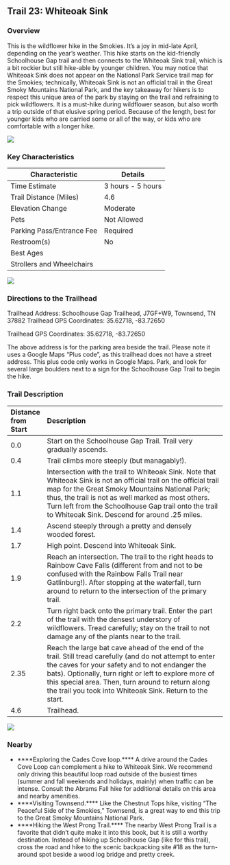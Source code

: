 ## Trail 23: Whiteoak Sink

### Overview

This is the wildflower hike in the Smokies. It's a joy in mid-late April, depending on the year's weather. This hike starts on the kid-friendly Schoolhouse Gap trail and then connects to the Whiteoak Sink trail, which is a bit rockier but still hike-able by younger children. You may notice that Whiteoak Sink does not appear on the National Park Service trail map for the Smokies; technically, Whiteoak Sink is not an official trail in the Great Smoky Mountains National Park, and the key takeaway for hikers is to respect this unique area of the park by staying on the trail and refraining to pick wildflowers. It is a must-hike during wildflower season, but also worth a trip outside of that elusive spring period. Because of the length, best for younger kids who are carried some or all of the way, or kids who are comfortable with a longer hike.

![](img/trail-23-figure-01.jpg)

### Key Characteristics

| **Characteristic**        | **Details**       |
|---------------------------|-------------------|
| Time Estimate             | 3 hours - 5 hours |
| Trail Distance (Miles)    | 4.6               |
| Elevation Change          | Moderate          |
| Pets                      | Not Allowed       |
| Parking Pass/Entrance Fee | Required          |
| Restroom(s)               | No                |
| Best Ages                 |                   |
| Strollers and Wheelchairs |                   |

![](maps/trail-23-map.jpeg)

### Directions to the Trailhead

Trailhead Address: Schoolhouse Gap Trailhead, J7GF+W9, Townsend, TN 37882 Trailhead GPS Coordinates: 35.62718, -83.72650

Trailhead GPS Coordinates: 35.62718, -83.72650

The above address is for the parking area beside the trail. Please note it uses a Google Maps "Plus code", as this trailhead does not have a street address. This plus code only works in Google Maps. Park, and look for several large boulders next to a sign for the Schoolhouse Gap Trail to begin the hike.

### Trail Description

| Distance from Start | Description                                                                                                                                                                                                                                                                                                                            |
|:-----------|:-----------------------------------------------------------|
| 0.0                 | Start on the Schoolhouse Gap Trail. Trail very gradually ascends.                                                                                                                                                                                                                                                                      |
| 0.4                 | Trail climbs more steeply (but managably!).                                                                                                                                                                                                                                                                                            |
| 1.1                 | Intersection with the trail to Whiteoak Sink. Note that Whiteoak Sink is not an official trail on the official trail map for the Great Smoky Mountains National Park; thus, the trail is not as well marked as most others. Turn left from the Schoolhouse Gap trail onto the trail to Whiteoak Sink. Descend for around .25 miles.    |
| 1.4                 | Ascend steeply through a pretty and densely wooded forest.                                                                                                                                                                                                                                                                             |
| 1.7                 | High point. Descend into Whiteoak Sink.                                                                                                                                                                                                                                                                                                |
| 1.9                 | Reach an intersection. The trail to the right heads to Rainbow Cave Falls (different from and not to be confused with the Rainbow Falls Trail near Gatlinburg!). After stopping at the waterfall, turn around to return to the intersection of the primary trail.                                                                      |
| 2.2                 | Turn right back onto the primary trail. Enter the part of the trail with the densest understory of wildflowers. Tread carefully; stay on the trail to not damage any of the plants near to the trail.                                                                                                                                  |
| 2.35                | Reach the large bat cave ahead of the end of the trail. Still tread carefully (and do not attempt to enter the caves for your safety and to not endanger the bats). Optionally, turn right or left to explore more of this special area. Then, turn around to return along the trail you took into Whiteoak Sink. Return to the start. |
| 4.6                 | Trailhead.                                                                                                                                                                                                                                                                                                                             |

![](img/sign for whiteoak.jpeg)

### Nearby

-   \*\*\*\*Exploring the Cades Cove loop.\*\*\*\* A drive around the Cades Cove Loop can complement a hike to Whiteoak Sink. We recommend only driving this beautiful loop road outside of the busiest times (summer and fall weekends and holidays, mainly) when traffic can be intense. Consult the Abrams Fall hike for additional details on this area and nearby amenities.
-   \*\*\*\*Visiting Townsend.\*\*\*\* Like the Chestnut Tops hike, visiting "The Peaceful Side of the Smokies," Townsend, is a great way to end this trip to the Great Smoky Mountains National Park.
-   \*\*\*\*Hiking the West Prong Trail.\*\*\*\* The nearby West Prong Trail is a favorite that didn't quite make it into this book, but it is still a worthy destination. Instead of hiking up Schoolhouse Gap (like for this trail), cross the road and hike to the scenic backpacking site #18 as the turn-around spot beside a wood log bridge and pretty creek.
